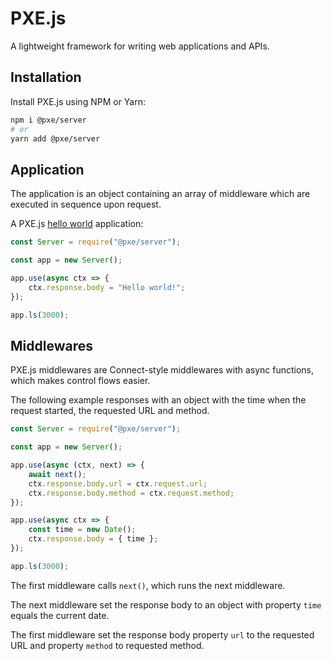 # PXE.js
A lightweight framework for writing web applications and APIs.

## Installation

Install PXE.js using NPM or Yarn:
```bash
npm i @pxe/server
# or
yarn add @pxe/server
```

## Application

The application is an object containing an array of middleware which are executed in sequence upon request. 

A PXE.js [hello world](https://runkit.com/aquapi/hello-world-pxe.js) application:
```typescript
const Server = require("@pxe/server");

const app = new Server();

app.use(async ctx => {
    ctx.response.body = "Hello world!";
});

app.ls(3000);
```

## Middlewares

PXE.js middlewares are Connect-style middlewares with async functions, which makes control flows easier.

The following example responses with an object with the time when the request started, the requested URL and method.
```typescript
const Server = require("@pxe/server");

const app = new Server();

app.use(async (ctx, next) => {
    await next();
    ctx.response.body.url = ctx.request.url;
    ctx.response.body.method = ctx.request.method;
});

app.use(async ctx => {
    const time = new Date();
    ctx.response.body = { time };
});

app.ls(3000);
```

The first middleware calls `next()`, which runs the next middleware. 

The next middleware set the response body to an object with property `time` equals the current date.

The first middleware set the response body property `url` to the requested URL and property `method` to requested method.